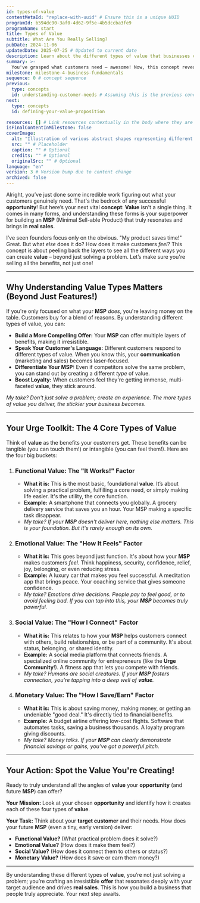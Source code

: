 ```yaml
---
id: types-of-value
contentMetaId: "replace-with-uuid" # Ensure this is a unique UUID
programId: b594dc90-3af0-4d62-9f5e-4b5dccba3fe9
programName: start
title: Types of Value
subtitle: What Are You Really Selling?
pubDate: 2024-11-06
updatedDate: 2025-07-25 # Updated to current date
description: Learn about the different types of value that businesses can offer and how to identify the value proposition of your business idea.
summary: >-
  You've grasped what customers need – awesome! Now, this concept reveals the different *kinds* of **value** your **MSP** can offer. You’ll learn to identify how your solution goes beyond just functionality, tapping into emotions, social connection, and even direct monetary benefits. It’s about pinpointing what your customers *truly* get and are willing to pay for.
milestone: milestone-4-business-fundamentals
sequence: 0 # concept sequence
previous:
  type: concepts
  id: understanding-customer-needs # Assuming this is the previous concept, check your sequence
next:
  type: concepts
  id: defining-your-value-proposition

resources: [] # Link resources contextually in the body where they are relevant
isFinalContentInMilestone: false
coverImage:
  alt: "Illustration of various abstract shapes representing different types of value (e.g., a clock for time, a heart for emotion, a dollar sign for money)."
  src: "" # Placeholder
  caption: "" # Optional
  credits: "" # Optional
  originalSrc: "" # Optional
language: "en"
version: 3 # Version bump due to content change
archived: false
---
```

Alright, you’ve just done some incredible work figuring out what your customers genuinely need. That's the bedrock of any successful **opportunity**! But here’s your next vital **concept**: **Value** isn't a single thing. It comes in many forms, and understanding these forms is your superpower for building an **MSP** (Minimal Sell-able Product) that truly resonates and brings in **real sales**.

I’ve seen founders focus only on the obvious. "My product saves time!" Great. But what *else* does it do? How does it make customers *feel*? This concept is about peeling back the layers to see all the different ways you can create **value** – beyond just solving a problem. Let’s make sure you're selling all the benefits, not just one!

---

## Why Understanding Value Types Matters (Beyond Just Features!)

If you're only focused on what your **MSP** *does*, you're leaving money on the table. Customers buy for a blend of reasons. By understanding different types of value, you can:

* **Build a More Compelling Offer:** Your **MSP** can offer multiple layers of benefits, making it irresistible.
* **Speak Your Customer's Language:** Different customers respond to different types of value. When you know this, your **communication** (marketing and sales) becomes laser-focused.
* **Differentiate Your MSP:** Even if competitors solve the same problem, you can stand out by creating a different *type* of value.
* **Boost Loyalty:** When customers feel they're getting immense, multi-faceted **value**, they stick around.

*My take? Don't just solve a problem; create an experience. The more types of value you deliver, the stickier your business becomes.*

---

## Your Urge Toolkit: The 4 Core Types of Value

Think of **value** as the benefits your customers get. These benefits can be tangible (you can touch them!) or intangible (you can feel them!). Here are the four big buckets:

1.  ### Functional Value: The "It Works!" Factor
    * **What it is:** This is the most basic, foundational **value**. It’s about solving a practical problem, fulfilling a core need, or simply making life easier. It's the utility, the core function.
    * **Example:** A smartphone that connects you globally. A grocery delivery service that saves you an hour. Your MSP making a specific task disappear.
    * *My take? If your **MSP** doesn't deliver here, nothing else matters. This is your foundation. But it's rarely enough on its own.*

2.  ### Emotional Value: The "How It Feels" Factor
    * **What it is:** This goes beyond just function. It's about how your **MSP** makes customers *feel*. Think happiness, security, confidence, relief, joy, belonging, or even reducing stress.
    * **Example:** A luxury car that makes you feel successful. A meditation app that brings peace. Your coaching service that gives someone confidence.
    * *My take? Emotions drive decisions. People pay to feel good, or to avoid feeling bad. If you can tap into this, your **MSP** becomes truly powerful.*

3.  ### Social Value: The "How I Connect" Factor
    * **What it is:** This relates to how your **MSP** helps customers connect with others, build relationships, or be part of a community. It's about status, belonging, or shared identity.
    * **Example:** A social media platform that connects friends. A specialized online community for entrepreneurs (like the **Urge Community**!). A fitness app that lets you compete with friends.
    * *My take? Humans are social creatures. If your **MSP** fosters connection, you're tapping into a deep well of **value**.*

4.  ### Monetary Value: The "How I Save/Earn" Factor
    * **What it is:** This is about saving money, making money, or getting an undeniable "good deal." It's directly tied to financial benefits.
    * **Example:** A budget airline offering low-cost flights. Software that automates tasks, saving a business thousands. A loyalty program giving discounts.
    * *My take? Money talks. If your **MSP** can clearly demonstrate financial savings or gains, you’ve got a powerful pitch.*

---

## Your Action: Spot the Value You're Creating!

Ready to truly understand all the angles of **value** your **opportunity** (and future **MSP**) can offer?

**Your Mission:** Look at your chosen **opportunity** and identify how it creates each of these four types of **value**.

**Your Task:** Think about your **target customer** and their needs. How does your future **MSP** (even a tiny, early version) deliver:

* **Functional Value?** (What practical problem does it solve?)
* **Emotional Value?** (How does it make them feel?)
* **Social Value?** (How does it connect them to others or status?)
* **Monetary Value?** (How does it save or earn them money?)

---

By understanding these different types of **value**, you’re not just solving a problem; you’re crafting an irresistible **offer** that resonates deeply with your target audience and drives **real sales**. This is how you build a business that people truly appreciate. Your next step awaits.
